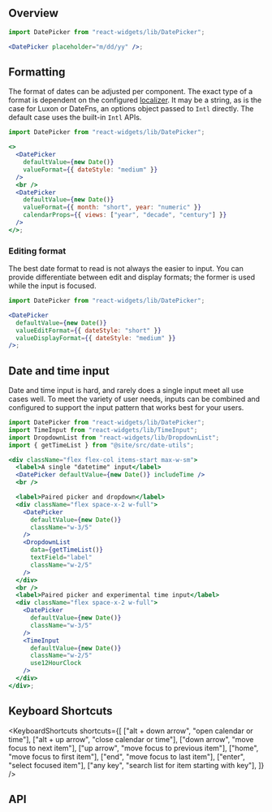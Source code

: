 
## Overview

```jsx live showImports
import DatePicker from "react-widgets/lib/DatePicker";

<DatePicker placeholder="m/dd/yy" />;
```

## Formatting

The format of dates can be adjusted per component. The exact type of a format is
dependent on the configured [localizer](localization). It may be a string, as is the
case for Luxon or DateFns, an options object passed to `Intl` directly. The default
case uses the built-in `Intl` APIs.

```jsx live
import DatePicker from "react-widgets/lib/DatePicker";

<>
  <DatePicker
    defaultValue={new Date()}
    valueFormat={{ dateStyle: "medium" }}
  />
  <br />
  <DatePicker
    defaultValue={new Date()}
    valueFormat={{ month: "short", year: "numeric" }}
    calendarProps={{ views: ["year", "decade", "century"] }}
  />
</>;
```

### Editing format

The best date format to read is not always the easier to input. You can provide differentiate
between edit and display formats; the former is used while the input is focused.

```jsx live
import DatePicker from "react-widgets/lib/DatePicker";

<DatePicker
  defaultValue={new Date()}
  valueEditFormat={{ dateStyle: "short" }}
  valueDisplayFormat={{ dateStyle: "medium" }}
/>;
```

## Date and time input

Date and time input is hard, and rarely does a single input meet all use cases
well. To meet the variety of user needs, inputs can be combined and configured to
support the input pattern that works best for your users.

```jsx live
import DatePicker from "react-widgets/lib/DatePicker";
import TimeInput from "react-widgets/lib/TimeInput";
import DropdownList from "react-widgets/lib/DropdownList";
import { getTimeList } from "@site/src/date-utils";

<div className="flex flex-col items-start max-w-sm">
  <label>A single "datetime" input</label>
  <DatePicker defaultValue={new Date()} includeTime />
  <br />

  <label>Paired picker and dropdown</label>
  <div className="flex space-x-2 w-full">
    <DatePicker
      defaultValue={new Date()}
      className="w-3/5"
    />
    <DropdownList
      data={getTimeList()}
      textField="label"
      className="w-2/5"
    />
  </div>
  <br />
  <label>Paired picker and experimental time input</label>
  <div className="flex space-x-2 w-full">
    <DatePicker
      defaultValue={new Date()}
      className="w-3/5"
    />
    <TimeInput
      defaultValue={new Date()}
      className="w-2/5"
      use12HourClock
    />
  </div>
</div>;
```

## Keyboard Shortcuts

<KeyboardShortcuts
  shortcuts={[
    ["alt + down arrow", "open calendar or time"],
    ["alt + up arrow", "close calendar or time"],
    ["down arrow", "move focus to next item"],
    ["up arrow", "move focus to previous item"],
    ["home", "move focus to first item"],
    ["end", "move focus to last item"],
    ["enter", "select focused item"],
    ["any key", "search list for item starting with key"],
  ]}
/>

## API

<PropsList props={DatePickerMetadata.props} />
